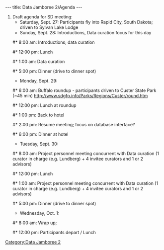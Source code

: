 ---
title: Data Jamboree 2/Agenda
---

#Draft agenda for SD meeting:
#* Saturday, Sept. 27: Participants fly into Rapid City, South Dakota; driven to Sylvan Lake Lodge
#* Sunday, Sept. 28: Introductions, Data curation focus for this day
##* 8:00 am: Introductions; data curation
##* 12:00 pm: Lunch
##* 1:00 am: Data curation
##* 5:00 pm: Dinner (drive to dinner spot)
#* Monday, Sept. 29:
##* 6:00 am: Buffalo roundup - participants driven to Custer State Park (~45 min) http://www.sdgfp.info/Parks/Regions/Custer/round.htm
##* 12:00 pm: Lunch at roundup
##* 1:00 pm: Back to hotel
##* 2:00 pm: Resume meeting; focus on database interface?
##* 6:00 pm: Dinner at hotel
#* Tuesday, Sept. 30:
##* 8:00 am: Project personnel meeting concurrent with Data curation (1 curator in charge (e.g. Lundberg) + 4 invitee curators and 1 or 2 advisors)
##* 12:00 pm: Lunch
##* 1:00 am: Project personnel meeting concurrent with Data curation (1 curator in charge (e.g. Lundberg) + 4 invitee curators and 1 or 2 advisors)
##* 5:00 pm: Dinner (drive to dinner spot)
#* Wednesday, Oct. 1:
##* 8:00 am: Wrap up;
##* 12:00 pm: Participants depart / Lunch

[[Category:Data Jamboree 2]]